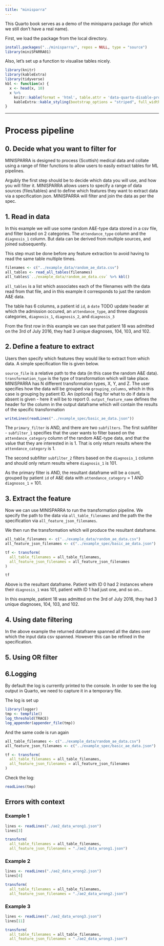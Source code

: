 ```yaml
---
title: "minisparra"
---
```


This Quarto book serves as a demo of the minisparra package (for which we still don't have a real name).

First, we load the package from the local directory.

```r
install.packages("../minisparra/", repos = NULL, type = "source")
library(miniSPARRA01)
```

Also, let's set up a function to visualise tables nicely.

```r
library(knitr)
library(kableExtra)
library(tidyverse)
kbl <- function(x) {
  x <- head(x, 10)
  x %>%
    knitr::kable(format = 'html', table.attr = 'data-quarto-disable-processing="true"') %>%
    kableExtra::kable_styling(bootstrap_options = "striped", full_width = FALSE)
}
```

---------

# Process pipeline
## 0. Decide what you want to filter for
MINISPARRA is designed to process (Scottish) medical data and collate using a range of filter functions to allow users to easily extract tables for ML pipelines. 

Argubly the first step should be to decide which data you will use, and how you will filter it. MINISPARRA allows users to specify a range of data sources (files/tables) and to define which features they want to extract data via a specification json. MINISPARRA will filter and join the data as per the spec.


## 1. Read in data
In this example we will use some random A&E-type data stored in a csv file, and filter based on 2 categories. The `attendance_type` column and the `diagnosis_1` column. But data can be derived from multiple sources, and joined subsequently.

This step must be done before any feature extraction to avoid having to read the same table multiple times.

```r
filenames <- c("../example_data/random_ae_data.csv")
all_tables <- read_all_tables(filenames)
all_tables$`../example_data/random_ae_data.csv` %>% kbl()
```

`all_tables` is a list which associates each of the filenames with the data read from that file, and in this example it corresponds to just the random A&E data.

The table has 6 columns, a patient id `id`, a `date` TODO update header at which the admission occured, an `attendance_type`, and three diagnosis categories, `diagnosis_1`, `diagnosis_2`, and `diagnosis_3`

From the first row in this example we can see that patient 18 was admitted on the 3rd of July 2016, they had 3 unique diagnoses, 104, 103, and 102.

## 2. Define a feature to extract
Users then specify which features they would like to extract from which data. A simple specification file is given below.

`source_file` is a relative path to the data (in this case the random A&E data). `transformation_type` is the type of transformation which will take place. MINISPARRA has N different transformation types, X, Y, and Z.
The user specifies how the data will be grouped via `grouping_columns`, which in this case is grouping by patient ID. An (optional) flag for what to do if data is absent is given - here it will be to report 0. `output_feature_name` defines the header for the column in the output dataframe which will contain the results of the specific transformation

```r
writeLines(readLines("../example_spec/basic_ae_data.json"))
```

The `primary_filter` is AND, and there are two `subfilters`. The first subfilter - `subfilter_1` specifies that the user wants to filter based on the `attendance_category` column of the random A&E-type data, and that the value that they are interested in is 1. That is only return results where the `attendance_category` is 1.

The second subfilter `subfilter_2` filters based on the `diagnosis_1` column and should only return results where `diagnosis_1` is 101.

As the primary filter is AND, the resultant dataframe will be a count, grouped by patient `id` of A&E data with `attendance_category` = 1 AND `diagnosos_1` = 101.

## 3. Extract the feature
Now we can use MINISPARRA to run the transformation pipeline. We specify the path to the data via `all_table_filenames` and the path the the specification via `all_feature_json_filenames`.

We then run the transformation which will produce the resultant dataframe.
```r

all_table_filenames <- c("../example_data/random_ae_data.csv")
all_feature_json_filenames <- c("../example_spec/basic_ae_data.json")

tf <- transform(
  all_table_filenames = all_table_filenames,
  all_feature_json_filenames = all_feature_json_filenames
)

tf
```

Above is the resultant dataframe. Patient with ID 0 had 2 instances where their `diagnosis_1` was 101, patient with ID 1 had just one, and so on...


In this example, patient 18 was admitted on the 3rd of July 2016, they had 3 unique diagnoses, 104, 103, and 102.

## 4. Using date filtering
In the above example the returned dataframe spanned all the dates over which the input data csv spanned. However this can be refined in the specification. 

## 5. Using OR filter

## 6.Logging

By default the log is currently printed to the console. In order to see the log output in Quarto, we need to capture it in a temporary file.

The log is set up

```r
library(logger)
tmp <- tempfile()
log_threshold(TRACE)
log_appender(appender_file(tmp))
```

And the same code is run again

```r

all_table_filenames <- c("../example_data/random_ae_data.csv")
all_feature_json_filenames <- c("../example_spec/basic_ae_data.json")

tf <- transform(
  all_table_filenames = all_table_filenames,
  all_feature_json_filenames = all_feature_json_filenames
)
```

Check the log:

```r
readLines(tmp)
```

## Errors with context

### Example 1

```r
lines <- readLines("./ae2_data_wrong1.json")
lines[3]
```

```r
transform(
  all_table_filenames = all_table_filenames,
  all_feature_json_filenames = "./ae2_data_wrong1.json")
```

### Example 2

```r
lines <- readLines("./ae2_data_wrong2.json")
lines[4]
```

```r
transform(
  all_table_filenames = all_table_filenames,
  all_feature_json_filenames = "./ae2_data_wrong2.json")
```

### Example 3

```r
lines <- readLines("./ae2_data_wrong3.json")
lines[11]
```

```r
transform(
  all_table_filenames = all_table_filenames,
  all_feature_json_filenames = "./ae2_data_wrong3.json")
```

